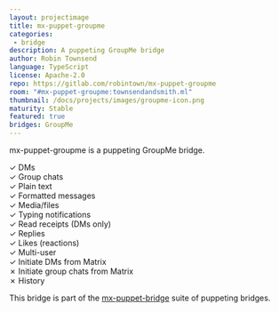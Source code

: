 ```yaml
---
layout: projectimage
title: mx-puppet-groupme
categories:
 - bridge
description: A puppeting GroupMe bridge
author: Robin Townsend
language: TypeScript
license: Apache-2.0
repo: https://gitlab.com/robintown/mx-puppet-groupme
room: "#mx-puppet-groupme:townsendandsmith.ml"
thumbnail: /docs/projects/images/groupme-icon.png
maturity: Stable
featured: true
bridges: GroupMe
---
```


mx-puppet-groupme is a puppeting GroupMe bridge.

&#10003; DMs  
&#10003; Group chats  
&#10003; Plain text  
&#10003; Formatted messages  
&#10003; Media/files  
&#10003; Typing notifications  
&#10003; Read receipts (DMs only)  
&#10003; Replies  
&#10003; Likes (reactions)  
&#10003; Multi-user  
&#10003; Initiate DMs from Matrix  
&#10007; Initiate group chats from Matrix  
&#10007; History

This bridge is part of the [mx-puppet-bridge](https://github.com/Sorunome/mx-puppet-bridge) suite of puppeting bridges.

